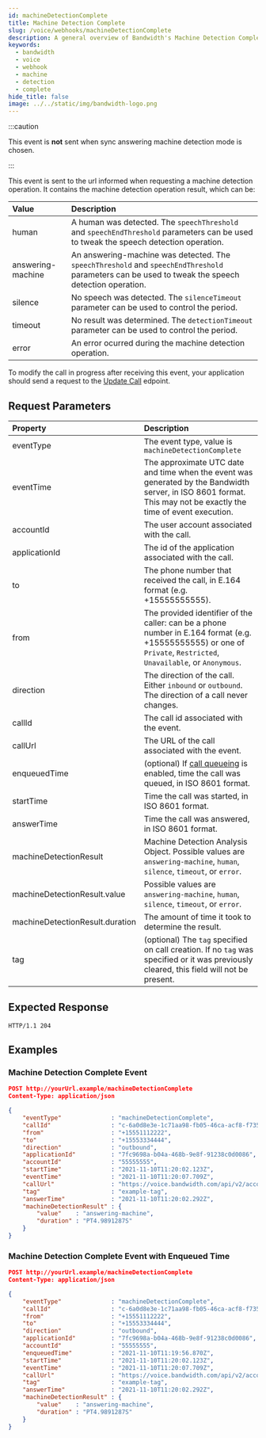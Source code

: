 ```yaml
---
id: machineDetectionComplete
title: Machine Detection Complete
slug: /voice/webhooks/machineDetectionComplete
description: A general overview of Bandwidth's Machine Detection Complete Webhook
keywords:
  - bandwidth
  - voice
  - webhook
  - machine
  - detection
  - complete
hide_title: false
image: ../../static/img/bandwidth-logo.png
---
```


:::caution

This event is **not** sent when sync answering machine detection mode is chosen.

:::

This event is sent to the url informed when requesting a machine detection operation. It contains the machine detection operation result, which can be:

| Value             | Description  |
|:------------------|:-------------|
| human             | A human was detected. The `speechThreshold` and `speechEndThreshold` parameters can be used to tweak the speech detection operation. |
| answering-machine | An answering-machine was detected. The `speechThreshold` and `speechEndThreshold` parameters can be used to tweak the speech detection operation. |
| silence           | No speech was detected. The `silenceTimeout` parameter can be used to control the period. |
| timeout           | No result was determined. The `detectionTimeout` parameter can be used to control the period. |
| error             | An error ocurred during the machine detection operation. |

To modify the call in progress after receiving this event, your application should send a request to the [Update Call](/apis/voice#operation/modifyCall) edpoint.

## Request Parameters

| Property                        | Description  |
|:--------------------------------|:-------------|
| eventType                       | The event type, value is `machineDetectionComplete` |
| eventTime                       | The approximate UTC date and time when the event was generated by the Bandwidth server, in ISO 8601 format. This may not be exactly the time of event execution. |
| accountId                       | The user account associated with the call. |
| applicationId                   | The id of the application associated with the call. |
| to                              | The phone number that received the call, in E.164 format (e.g. +15555555555). |
| from                            | The provided identifier of the caller: can be a phone number in E.164 format (e.g. +15555555555) or one of `Private`, `Restricted`, `Unavailable`, or `Anonymous`. |
| direction                       | The direction of the call. Either `inbound` or `outbound`. The direction of a call never changes. |
| callId                          | The call id associated with the event. |
| callUrl                         | The URL of the call associated with the event. |
| enqueuedTime                    | (optional) If [call queueing](/voice/rateLimits.mdx) is enabled, time the call was queued, in ISO 8601 format. |
| startTime                       | Time the call was started, in ISO 8601 format. |
| answerTime                      | Time the call was answered, in ISO 8601 format. |
| machineDetectionResult          | Machine Detection Analysis Object. Possible values are `answering-machine`, `human`, `silence`, `timeout`, or `error`. |
| machineDetectionResult.value    | Possible values are `answering-machine`, `human`, `silence`, `timeout`, or `error`. |
| machineDetectionResult.duration | The amount of time it took to determine the result. |
| tag                             | (optional) The `tag` specified on call creation. If no `tag` was specified or it was previously cleared, this field will not be present. |

## Expected Response

```http
HTTP/1.1 204
```

## Examples

### Machine Detection Complete Event

```json
POST http://yourUrl.example/machineDetectionComplete
Content-Type: application/json

{
	"eventType"              : "machineDetectionComplete",
	"callId"                 : "c-6a0d8e3e-1c71aa98-fb05-46ca-acf8-f735db20fa28",
	"from"                   : "+15551112222",
	"to"                     : "+15553334444",
	"direction"              : "outbound",
	"applicationId"          : "7fc9698a-b04a-468b-9e8f-91238c0d0086",
	"accountId"              : "55555555",
	"startTime"              : "2021-11-10T11:20:02.123Z",
	"eventTime"              : "2021-11-10T11:20:07.709Z",
	"callUrl"                : "https://voice.bandwidth.com/api/v2/accounts/55555555/calls/c-6a0d8e3e-1c71aa98-fb05-46ca-acf8-f735db20fa28",
	"tag"                    : "example-tag",
	"answerTime"             : "2021-11-10T11:20:02.292Z",
	"machineDetectionResult" : {
		"value"    : "answering-machine",
		"duration" : "PT4.9891287S"
	}
}
```

### Machine Detection Complete Event with Enqueued Time

```json
POST http://yourUrl.example/machineDetectionComplete
Content-Type: application/json

{
	"eventType"              : "machineDetectionComplete",
	"callId"                 : "c-6a0d8e3e-1c71aa98-fb05-46ca-acf8-f735db20fa28",
	"from"                   : "+15551112222",
	"to"                     : "+15553334444",
	"direction"              : "outbound",
	"applicationId"          : "7fc9698a-b04a-468b-9e8f-91238c0d0086",
	"accountId"              : "55555555",
	"enqueuedTime"           : "2021-11-10T11:19:56.870Z",
	"startTime"              : "2021-11-10T11:20:02.123Z",
	"eventTime"              : "2021-11-10T11:20:07.709Z",
	"callUrl"                : "https://voice.bandwidth.com/api/v2/accounts/55555555/calls/c-6a0d8e3e-1c71aa98-fb05-46ca-acf8-f735db20fa28",
	"tag"                    : "example-tag",
	"answerTime"             : "2021-11-10T11:20:02.292Z",
	"machineDetectionResult" : {
		"value"    : "answering-machine",
		"duration" : "PT4.9891287S"
	}
}
```